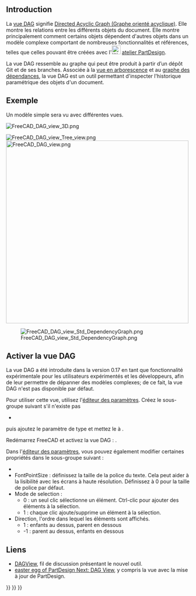 <languages/>

== Introduction ==

{{TOCright}}

La [[DAG_view/fr|vue DAG]] signifie [https://fr.wikipedia.org/wiki/Graphe_orient%C3%A9_acyclique Directed Acyclic Graph (Graphe orienté acyclique)]. Elle montre les relations entre les différents objets du document. Elle montre principalement comment certains objets dépendent d'autres objets dans un modèle complexe comportant de nombreuses fonctionnalités et références, telles que celles pouvant être créées avec l'[[Image:Workbench_PartDesign.svg|24px]] [[PartDesign_Workbench/fr|atelier PartDesign]].

La vue DAG ressemble au graphe qui peut être produit à partir d’un dépôt Git et de ses branches. Associée à la [[Tree_view/fr|vue en arborescence]] et au [[Std_DependencyGraph/fr|graphe des dépendances]], la vue DAG est un outil permettant d'inspecter l'historique paramétrique des objets d'un document.

<span id="Example"></span>
== Exemple ==

Un modèle simple sera vu avec différentes vues.

[[File:FreeCAD_DAG_view_3D.png]]
{{Caption|Modèle avec des formes 2D et 3D.}}

[[File:FreeCAD_DAG_view_Tree_view.png]] [[File:FreeCAD_DAG_view.png|x500px]]

{{Caption|À gauche : objets affichés dans la [[Tree_view|vue en arborescence]] standard. À droite : objets affichés dans la vue DAG.}}

[[File:FreeCAD_DAG_view_Std_DependencyGraph.png]]

{{Caption|Relations entre les objets affichés dans le [[Std_DependencyGraph/fr|graphe des dépendances]].}}

<span id="Activating_the_DAG_view"></span>
== Activer la vue DAG ==

La vue DAG a été introduite dans la version 0.17 en tant que fonctionnalité expérimentale pour les utilisateurs expérimentés et les développeurs, afin de leur permettre de dépanner des modèles complexes; de ce fait, la vue DAG n'est pas disponible par défaut.

Pour utiliser cette vue, utilisez l'[[Std_DlgParameter/fr|éditeur des paramètres]]. Créez le sous-groupe suivant s'il n'existe pas
* {{incode|BaseApp/Preferences/DockWindows/DAGView}}

puis ajoutez le paramètre{{incode|Enabled}} de type {{incode|Boolean}} et mettez le à {{TRUE}}.

Redémarrez FreeCAD et activez la vue DAG : {{MenuCommand|{{StdMenu|[[Std View Menu/fr|Affichage]]}} → Panneaux → Vue DAG}}.

Dans l'[[Std_DlgParameter/fr|éditeur des paramètres]], vous pouvez également modifier certaines propriétés dans le sous-groupe suivant :
* {{incode|BaseApp/Preferences/DAGView}}
* FontPointSize : définissez la taille de la police du texte. Cela peut aider à la lisibilité avec les écrans à haute résolution. Définissez à 0 pour la taille de police par défaut.
* Mode de selection :
** 0 : un seul clic sélectionne un élément. Ctrl-clic pour ajouter des éléments à la sélection.
** 1 : chaque clic ajoute/supprime un élément à la sélection.
* Direction, l'ordre dans lequel les éléments sont affichés.
** 1 : enfants au dessus, parent en dessous
** -1 : parent au dessus, enfants en dessous

<span id="Links"></span>
== Liens ==

* [https://forum.freecad.org/viewtopic.php?f=20&t=11276 DAGView], fil de discussion présentant le nouvel outil.
* [https://forum.freecad.org/viewtopic.php?f=20&t=15375 easter egg of PartDesign Next: DAG View], y compris la vue avec la mise à jour de PartDesign.

{{Interface navi{{#translation:}}}}
{{Std Base navi{{#translation:}}}}
{{Userdocnavi{{#translation:}}}}